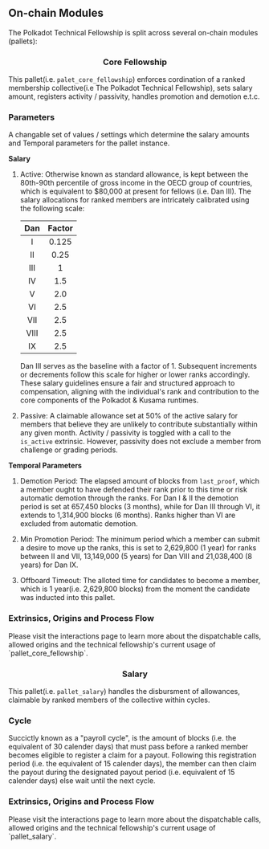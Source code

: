 ## On-chain Modules

The Polkadot Technical Fellowship is split across several on-chain modules (pallets):

<h3 style="text-align: center;">Core Fellowship</h3>

This pallet(i.e. `palet_core_fellowship`) enforces cordination of a ranked membership collective(i.e The Polkadot Technical Fellowship), sets salary amount, registers activity / passivity, handles promotion and demotion e.t.c.

### Parameters
A changable set of values / settings which determine the salary amounts and Temporal parameters for the pallet instance.

**Salary**
1. Active: Otherwise known as standard allowance, is kept between the 80th-90th percentile of gross income in the OECD group of countries, which is equivalent to $80,000 at present for fellows (i.e. Dan III). The salary allocations for ranked members are intricately calibrated using the following scale:

    | Dan  | Factor |
    |:----:|:------:|
    |    I |  0.125 |
    |   II |  0.25  |
    |  III |  1     |
    |   IV |  1.5   |
    |    V |  2.0   |
    |   VI |  2.5   |
    |  VII |  2.5   |
    | VIII |  2.5   |
    |   IX |  2.5   |

    Dan III serves as the baseline with a factor of 1. Subsequent increments or decrements follow this scale for higher or lower ranks accordingly. These salary guidelines ensure a fair and structured approach to compensation, aligning with the individual's rank and contribution to the core components of the Polkadot & Kusama runtimes.

2. Passive: A claimable allowance set at 50% of the active salary for members that believe they are unlikely to contribute substantially within any given month. Activity / passivity is toggled with a call to the `is_active` extrinsic. However, passivity does not exclude a member from challenge or grading periods.

**Temporal Parameters**

1. Demotion Period: The elapsed amount of blocks from `last_proof`, which a member ought to have defended their rank prior to this time or risk automatic demotion through the ranks. For Dan I & II the demotion period is set at 657,450 blocks (3 months), while for Dan III through VI, it extends to 1,314,900 blocks (6 months). Ranks higher than VI are excluded from automatic demotion.

2. Min Promotion Period: The minimum period which a member can submit a desire to move up the ranks, this is set to 2,629,800 (1 year) for ranks between II and VII, 13,149,000 (5 years) for Dan VIII and 21,038,400 (8 years) for Dan IX.

3. Offboard Timeout: The alloted time for candidates to become a member, which is 1 year(i.e. 2,629,800 blocks) from the moment the candidate was inducted into this pallet.

<div className="note">
  <h3>Extrinsics, Origins and Process Flow</h3>
  <p>
    Please visit the interactions page to learn more about the dispatchable calls, allowed origins and the technical fellowship's current usage of `pallet_core_fellowship`.
  </p>
</div>

<h3 style="text-align: center;">Salary</h3>

This pallet(i.e. `pallet_salary`) handles the disbursment of allowances, claimable by ranked members of the collective within cycles.

### Cycle

Succictly known as a "payroll cycle", is the amount of blocks (i.e. the equivalent of 30 calender days) that must pass before a ranked member becomes eligible to register a claim for a payout. Following this registration period (i.e. the equivalent of 15 calender days), the member can then claim the payout during the designated payout period (i.e. equivalent of 15 calender days) else wait until the next cycle.

<div className="note">
  <h3>Extrinsics, Origins and Process Flow</h3>
  <p>
    Please visit the interactions page to learn more about the dispatchable calls, allowed origins and the technical fellowship's current usage of `pallet_salary`.
  </p>
</div>
